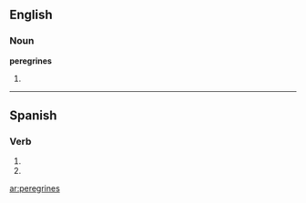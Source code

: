 ==English==

===Noun===
'''peregrines'''

# {{plural of|[[peregrine]]}}

----

==Spanish==
 
===Verb===
{{es-verb-form|peregrinar}}
 
# {{es-verb form of|ending=ar|mood=imperative|sense=negative|pers=2|formal=no|number=singular|[[peregrinar]]}}
# {{es-verb form of|ending=ar|mood=subjunctive|tense=present|pers=2|formal=no|number=singular|[[peregrinar]]}}

[[ar:peregrines]]